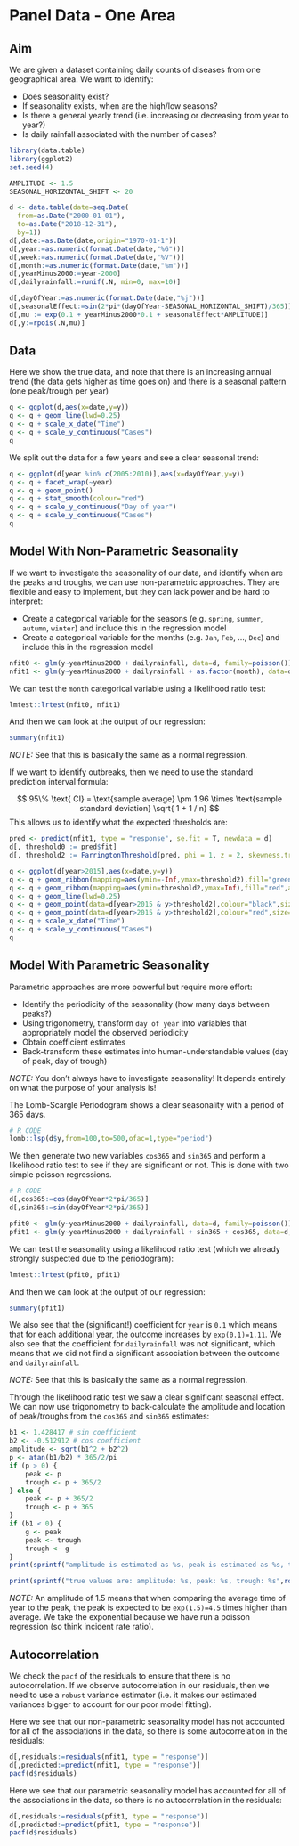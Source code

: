 # Panel Data - One Area

## Aim

We are given a dataset containing daily counts of diseases from one geographical area. We want to identify:

- Does seasonality exist?
- If seasonality exists, when are the high/low seasons?
- Is there a general yearly trend (i.e. increasing or decreasing from year to year?)
- Is daily rainfall associated with the number of cases?

```r
library(data.table)
library(ggplot2)
set.seed(4)

AMPLITUDE <- 1.5
SEASONAL_HORIZONTAL_SHIFT <- 20

d <- data.table(date=seq.Date(
  from=as.Date("2000-01-01"),
  to=as.Date("2018-12-31"),
  by=1))
d[,date:=as.Date(date,origin="1970-01-1")]
d[,year:=as.numeric(format.Date(date,"%G"))]
d[,week:=as.numeric(format.Date(date,"%V"))]
d[,month:=as.numeric(format.Date(date,"%m"))]
d[,yearMinus2000:=year-2000]
d[,dailyrainfall:=runif(.N, min=0, max=10)]

d[,dayOfYear:=as.numeric(format.Date(date,"%j"))]
d[,seasonalEffect:=sin(2*pi*(dayOfYear-SEASONAL_HORIZONTAL_SHIFT)/365)]
d[,mu := exp(0.1 + yearMinus2000*0.1 + seasonalEffect*AMPLITUDE)]
d[,y:=rpois(.N,mu)]
```

## Data

Here we show the true data, and note that there is an increasing annual trend (the data gets higher as time goes on) and there is a seasonal pattern (one peak/trough per year)
```r
q <- ggplot(d,aes(x=date,y=y))
q <- q + geom_line(lwd=0.25)
q <- q + scale_x_date("Time")
q <- q + scale_y_continuous("Cases")
q
```

We split out the data for a few years and see a clear seasonal trend:

```r
q <- ggplot(d[year %in% c(2005:2010)],aes(x=dayOfYear,y=y))
q <- q + facet_wrap(~year)
q <- q + geom_point()
q <- q + stat_smooth(colour="red")
q <- q + scale_y_continuous("Day of year")
q <- q + scale_y_continuous("Cases")
q
```

## Model With Non-Parametric Seasonality

If we want to investigate the seasonality of our data, and identify when are the peaks and troughs, we can use non-parametric approaches. They are flexible and easy to implement, but they can lack power and be hard to interpret:

- Create a categorical variable for the seasons (e.g. `spring`, `summer`, `autumn`, `winter`) and include this in the regression model
- Create a categorical variable for the months (e.g. `Jan`, `Feb`, ..., `Dec`) and include this in the regression model

```r
nfit0 <- glm(y~yearMinus2000 + dailyrainfall, data=d, family=poisson())
nfit1 <- glm(y~yearMinus2000 + dailyrainfall + as.factor(month), data=d, family=poisson())
```

We can test the `month` categorical variable using a likelihood ratio test:

```r
lmtest::lrtest(nfit0, nfit1)
```

And then we can look at the output of our regression:

```r
summary(nfit1)
```

*NOTE:* See that this is basically the same as a normal regression.

If we want to identify outbreaks, then we need to use the standard prediction interval formula:

$$
95\% \text{ CI} = \text{sample average} \pm 1.96 \times \text{sample standard deviation} \sqrt{ 1 + 1 / n}
$$
This allows us to identify what the expected thresholds are:

```r
pred <- predict(nfit1, type = "response", se.fit = T, newdata = d)
d[, threshold0 := pred$fit]
d[, threshold2 := FarringtonThreshold(pred, phi = 1, z = 2, skewness.transform = "2/3")]
```

```r
q <- ggplot(d[year>2015],aes(x=date,y=y))
q <- q + geom_ribbon(mapping=aes(ymin=-Inf,ymax=threshold2),fill="green",alpha=0.5)
q <- q + geom_ribbon(mapping=aes(ymin=threshold2,ymax=Inf),fill="red",alpha=0.5)
q <- q + geom_line(lwd=0.25)
q <- q + geom_point(data=d[year>2015 & y>threshold2],colour="black",size=2.5)
q <- q + geom_point(data=d[year>2015 & y>threshold2],colour="red",size=1.5)
q <- q + scale_x_date("Time")
q <- q + scale_y_continuous("Cases")
q
```

## Model With Parametric Seasonality 

Parametric approaches are more powerful but require more effort:

- Identify the periodicity of the seasonality (how many days between peaks?)
- Using trigonometry, transform `day of year` into variables that appropriately model the observed periodicity
- Obtain coefficient estimates
- Back-transform these estimates into human-understandable values (day of peak, day of trough)

*NOTE:* You don't always have to investigate seasonality! It depends entirely on what the purpose of your analysis is!

The Lomb-Scargle Periodogram shows a clear seasonality with a period of 365 days.

```r
# R CODE 
lomb::lsp(d$y,from=100,to=500,ofac=1,type="period")
```

We then generate two new variables `cos365` and `sin365` and perform a likelihood ratio test to see if they are significant or not. This is done with two simple poisson regressions.

```r
# R CODE
d[,cos365:=cos(dayOfYear*2*pi/365)]
d[,sin365:=sin(dayOfYear*2*pi/365)]

pfit0 <- glm(y~yearMinus2000 + dailyrainfall, data=d, family=poisson())
pfit1 <- glm(y~yearMinus2000 + dailyrainfall + sin365 + cos365, data=d, family=poisson())
```

We can test the seasonality using a likelihood ratio test (which we already strongly suspected due to the periodogram):

```r
lmtest::lrtest(pfit0, pfit1)
```

And then we can look at the output of our regression:

```r
summary(pfit1)
```

We also see that the (significant!) coefficient for `year` is `0.1` which means that for each additional year, the outcome increases by `exp(0.1)=1.11`. We also see that the coefficient for `dailyrainfall` was not significant, which means that we did not find a significant association between the outcome and `dailyrainfall`.

*NOTE:* See that this is basically the same as a normal regression.

Through the likelihood ratio test we saw a clear significant seasonal effect. We can now use trigonometry to back-calculate the amplitude and location of peak/troughs from the `cos365` and `sin365` estimates:
```r
b1 <- 1.428417 # sin coefficient
b2 <- -0.512912 # cos coefficient
amplitude <- sqrt(b1^2 + b2^2)
p <- atan(b1/b2) * 365/2/pi
if (p > 0) {
    peak <- p
    trough <- p + 365/2
} else {
    peak <- p + 365/2
    trough <- p + 365
}
if (b1 < 0) {
    g <- peak
    peak <- trough
    trough <- g
}
print(sprintf("amplitude is estimated as %s, peak is estimated as %s, trough is estimated as %s",round(amplitude,2),round(peak),round(trough)))

print(sprintf("true values are: amplitude: %s, peak: %s, trough: %s",round(AMPLITUDE,2),round(365/4+SEASONAL_HORIZONTAL_SHIFT),round(3*365/4+SEASONAL_HORIZONTAL_SHIFT)))

```

*NOTE:* An amplitude of 1.5 means that when comparing the average time of year to the peak, the peak is expected to be `exp(1.5)=4.5` times higher than average. We take the exponential because we have run a poisson regression (so think incident rate ratio).

## Autocorrelation

We check the `pacf` of the residuals to ensure that there is no autocorrelation. If we observe autocorrelation in our residuals, then we need to use a `robust` variance estimator (i.e. it makes our estimated variances bigger to account for our poor model fitting).

Here we see that our non-parametric seasonality model has not accounted for all of the associations in the data, so there is some autocorrelation in the residuals:

```r
d[,residuals:=residuals(nfit1, type = "response")]
d[,predicted:=predict(nfit1, type = "response")]
pacf(d$residuals)
```

Here we see that our parametric seasonality model has  accounted for all of the associations in the data, so there is no autocorrelation in the residuals:

```r
d[,residuals:=residuals(pfit1, type = "response")]
d[,predicted:=predict(pfit1, type = "response")]
pacf(d$residuals)
```
